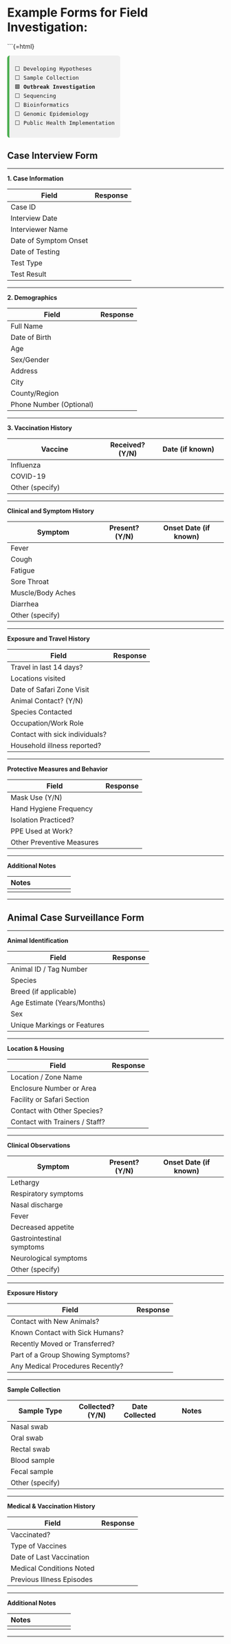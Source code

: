# Example Forms for Field Investigation:

```{=html}
<div style="font-family:monospace; font-size: 0.9em; background:#f0f0f0; border-left: 5px solid #4CAF50; padding: 0.75em 1em; margin-top: 1em; border-radius: 6px; width: fit-content;">
⬜ Developing Hypotheses<br>
⬜ Sample Collection<br>
🟩 <strong>Outbreak Investigation</strong><br>
⬜ Sequencing<br>
⬜ Bioinformatics<br>
⬜ Genomic Epidemiology <br>
⬜ Public Health Implementation
</div>

## Case Interview Form

---

**1. Case Information**

| Field                         | Response                             |
|------------------------------|--------------------------------------|
| Case ID                      |                                      |
| Interview Date               |                                      |
| Interviewer Name             |                                      |
| Date of Symptom Onset        |                                      |
| Date of Testing              |                                      |
| Test Type                    |                                      |
| Test Result                  |                                      |

---

**2. Demographics**

| Field                         | Response                             |
|------------------------------|--------------------------------------|
| Full Name                    |                                      |
| Date of Birth                |                                      |
| Age                          |                                      |
| Sex/Gender                   |                                      |
| Address                      |                                      |
| City                         |                                      |
| County/Region                |                                      |
| Phone Number (Optional)      |                                      |

---

**3. Vaccination History**

| Vaccine                      | Received? (Y/N) | Date (if known)      |
|-----------------------------|----------------|----------------------|
| Influenza                   |                |                      |
| COVID-19                    |                |                      |
| Other (specify)             |                |                      |

---

**Clinical and Symptom History**

| Symptom                      | Present? (Y/N) | Onset Date (if known) |
|-----------------------------|----------------|------------------------|
| Fever                       |                |                        |
| Cough                       |                |                        |
| Fatigue                     |                |                        |
| Sore Throat                 |                |                        |
| Muscle/Body Aches           |                |                        |
| Diarrhea                    |                |                        |
| Other (specify)             |                |                        |

---

**Exposure and Travel History**

| Field                         | Response                             |
|------------------------------|--------------------------------------|
| Travel in last 14 days?      |                                      |
| Locations visited            |                                      |
| Date of Safari Zone Visit    |                                      |
| Animal Contact? (Y/N)        |                                      |
| Species Contacted            |                                      |
| Occupation/Work Role         |                                      |
| Contact with sick individuals? |                                    |
| Household illness reported?  |                                      |

---

**Protective Measures and Behavior**

| Field                         | Response                             |
|------------------------------|--------------------------------------|
| Mask Use (Y/N)               |                                      |
| Hand Hygiene Frequency       |                                      |
| Isolation Practiced?         |                                      |
| PPE Used at Work?            |                                      |
| Other Preventive Measures    |                                      |

---

**Additional Notes**

| Notes                        |                                        |
|-----------------------------|----------------------------------------|
|                              |                                        |
---

## Animal Case Surveillance Form

---

**Animal Identification**

| Field                         | Response                             |
|------------------------------|--------------------------------------|
| Animal ID / Tag Number       |                                      |
| Species                      |                                      |
| Breed (if applicable)        |                                      |
| Age Estimate (Years/Months)  |                                      |
| Sex                          |                                      |
| Unique Markings or Features  |                                      |

---

**Location & Housing**

| Field                         | Response                             |
|------------------------------|--------------------------------------|
| Location / Zone Name         |                                      |
| Enclosure Number or Area     |                                      |
| Facility or Safari Section   |                                      |
| Contact with Other Species?  |                                      |
| Contact with Trainers / Staff?|                                     |

---

**Clinical Observations**

| Symptom                      | Present? (Y/N) | Onset Date (if known) |
|-----------------------------|----------------|------------------------|
| Lethargy                    |                |                        |
| Respiratory symptoms        |                |                        |
| Nasal discharge             |                |                        |
| Fever                       |                |                        |
| Decreased appetite          |                |                        |
| Gastrointestinal symptoms   |                |                        |
| Neurological symptoms       |                |                        |
| Other (specify)             |                |                        |

---

**Exposure History**

| Field                             | Response                         |
|----------------------------------|----------------------------------|
| Contact with New Animals?        |                                  |
| Known Contact with Sick Humans?  |                                  |
| Recently Moved or Transferred?   |                                  |
| Part of a Group Showing Symptoms?|                                  |
| Any Medical Procedures Recently? |                                  |

---

**Sample Collection**

| Sample Type              | Collected? (Y/N) | Date Collected | Notes                   |
|--------------------------|------------------|----------------|-------------------------|
| Nasal swab               |                  |                |                         |
| Oral swab                |                  |                |                         |
| Rectal swab              |                  |                |                         |
| Blood sample             |                  |                |                         |
| Fecal sample             |                  |                |                         |
| Other (specify)          |                  |                |                         |

---

**Medical & Vaccination History**

| Field                         | Response                             |
|------------------------------|--------------------------------------|
| Vaccinated?                  |                                      |
| Type of Vaccines             |                                      |
| Date of Last Vaccination     |                                      |
| Medical Conditions Noted     |                                      |
| Previous Illness Episodes    |                                      |

---

**Additional Notes**

| Notes                        |                                        |
|-----------------------------|----------------------------------------|
|                             |                                        |
---